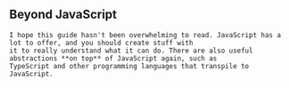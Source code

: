 
<Content>
    <h2 className="subtitle">Beyond JavaScript</h2>

    I hope this guide hasn't been overwhelming to read. JavaScript has a lot to offer, and you should create stuff with
    it to really understand what it can do. There are also useful abstractions **on top** of JavaScript again, such as
    TypeScript and other programming languages that transpile to JavaScript.
</Content>